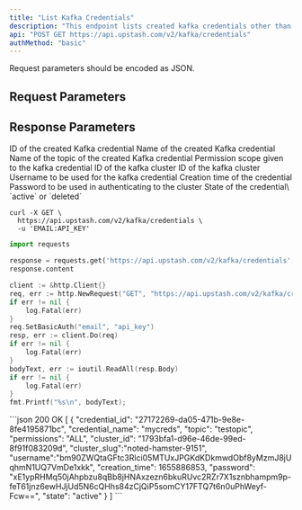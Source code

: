 ```yaml
---
title: "List Kafka Credentials"
description: "This endpoint lists created kafka credentials other than the default one."
api: "POST GET https://api.upstash.com/v2/kafka/credentials"
authMethod: "basic"
---
```


<Note>
Request parameters should be encoded as JSON.
</Note>

## Request Parameters



## Response Parameters

<ResponseField name="credential_id" type="string">
ID of the created Kafka credential
</ResponseField>
<ResponseField name="credential_name" type="string">
Name of the created Kafka credential
</ResponseField>
<ResponseField name="topic" type="string">
Name of the topic of the created Kafka credential
</ResponseField>
<ResponseField name="permissions" type="string">
Permission scope given to the kafka credential
</ResponseField>
<ResponseField name="cluster_id" type="string">
ID of the kafka cluster
</ResponseField>
<ResponseField name="cluster_slug" type="string">
ID of the kafka cluster
</ResponseField>
<ResponseField name="username" type="string">
Username to be used for the kafka credential
</ResponseField>
<ResponseField name="creation_time" type="int">
Creation time of the credential
</ResponseField>
<ResponseField name="password" type="string">
Password to be used in authenticating to the cluster
</ResponseField>
<ResponseField name="state" type="string">
State of the credential\
`active` or `deleted`
</ResponseField>



<RequestExample>

```shell curl
curl -X GET \
  https://api.upstash.com/v2/kafka/credentials \
  -u 'EMAIL:API_KEY'
```

```python Python
import requests

response = requests.get('https://api.upstash.com/v2/kafka/credentials', auth=('EMAIL', 'API_KEY'))
response.content
```

```go Go
client := &http.Client{}
req, err := http.NewRequest("GET", "https://api.upstash.com/v2/kafka/credentials", nil)
if err != nil {
    log.Fatal(err)
}
req.SetBasicAuth("email", "api_key")
resp, err := client.Do(req)
if err != nil {
    log.Fatal(err)
}
bodyText, err := ioutil.ReadAll(resp.Body)
if err != nil {
    log.Fatal(err)
}
fmt.Printf("%s\n", bodyText);
```


</RequestExample>

<ResponseExample>
```json 200 OK
[
  {
    "credential_id": "27172269-da05-471b-9e8e-8fe4195871bc",
    "credential_name": "mycreds",
    "topic": "testopic",
    "permissions": "ALL",
    "cluster_id": "1793bfa1-d96e-46de-99ed-8f91f083209d",
    "cluster_slug":"noted-hamster-9151",
    "username":"bm90ZWQtaGFtc3Rlci05MTUxJPGKdKDkmwdObf8yMzmJ8jUqhmN1UQ7VmDe1xkk",
    "creation_time": 1655886853,
    "password": "xE1ypRHMq50jAhpbzu8qBb8jHNAxzezn6bkuRUvc2RZr7X1sznbhampm9p-feT61jnz6ewHJjUd5N6cQHhs84zCjQiP5somCY17FTQ7t6n0uPhWeyf-Fcw==",
    "state": "active"
  }
]
```
</ResponseExample>
